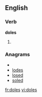 ==English==

===Verb===
'''doles'''

# {{third-person singular of|[[dole]]}}

===Anagrams===
* {{alphagram|[[Delos#English|Delos]]}} 
* [[lodes#English|lodes]]
* [[losed#English|losed]]
* [[soled#English|soled]]


[[fr:doles]]
[[vi:doles]]